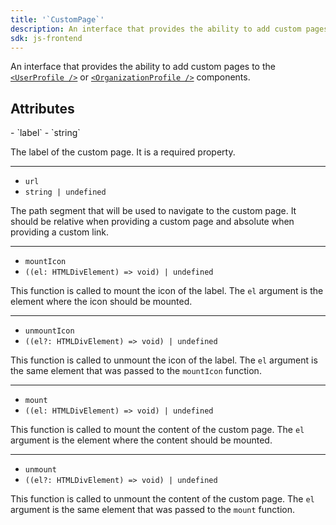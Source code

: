 ```yaml
---
title: '`CustomPage`'
description: An interface that provides the ability to add custom pages to the <UserProfile /> or <OrganizationProfile /> components.
sdk: js-frontend
---
```


An interface that provides the ability to add custom pages to the [`<UserProfile />`][userprofile-ref] or [`<OrganizationProfile />`][orgprofile-ref] components.

## Attributes

<Properties>
  - `label`
  - `string`

  The label of the custom page. It is a required property.

  ---

  - `url`
  - `string | undefined`

  The path segment that will be used to navigate to the custom page. It should be relative when providing a custom page and absolute when providing a custom link.

  ---

  - `mountIcon`
  - `((el: HTMLDivElement) => void) | undefined`

  This function is called to mount the icon of the label. The `el` argument is the element where the icon should be mounted.

  ---

  - `unmountIcon`
  - `((el?: HTMLDivElement) => void) | undefined`

  This function is called to unmount the icon of the label. The `el` argument is the same element that was passed to the `mountIcon` function.

  ---

  - `mount`
  - `((el: HTMLDivElement) => void) | undefined`

  This function is called to mount the content of the custom page. The `el` argument is the element where the content should be mounted.

  ---

  - `unmount`
  - `((el?: HTMLDivElement) => void) | undefined`

  This function is called to unmount the content of the custom page. The `el` argument is the same element that was passed to the `mount` function.
</Properties>

[userprofile-ref]: /docs/components/user/user-profile

[orgprofile-ref]: /docs/components/organization/organization-profile
